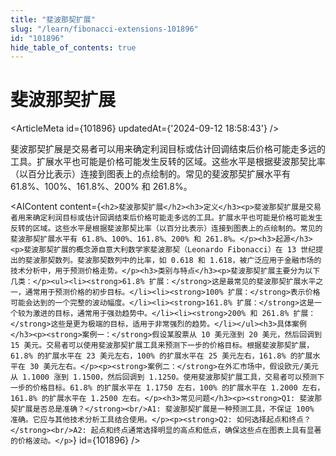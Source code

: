 ```yaml
---
title: "斐波那契扩展"
slug: "/learn/fibonacci-extensions-101896"
id: "101896"
hide_table_of_contents: true
---
```



# 斐波那契扩展

<ArticleMeta id={101896} updatedAt={'2024-09-12 18:58:43'} />
<div className='border-solid border-b border-t-0 my-4 border-[var(--ifm-color-gray-300)]' />

斐波那契扩展是交易者可以用来确定利润目标或估计回调结束后价格可能走多远的工具。扩展水平也可能是价格可能发生反转的区域。这些水平是根据斐波那契比率（以百分比表示）连接到图表上的点绘制的。常见的斐波那契扩展水平有 61.8%、100%、161.8%、200% 和 261.8%。

<AIContent content={`<h2>斐波那契扩展</h2><h3>定义</h3><p>斐波那契扩展是交易者用来确定利润目标或估计回调结束后价格可能走多远的工具。扩展水平也可能是价格可能发生反转的区域。这些水平是根据斐波那契比率（以百分比表示）连接到图表上的点绘制的。常见的斐波那契扩展水平有 61.8%、100%、161.8%、200% 和 261.8%。</p><h3>起源</h3><p>斐波那契扩展的概念源自意大利数学家斐波那契（Leonardo Fibonacci）在 13 世纪提出的斐波那契数列。斐波那契数列中的比率，如 0.618 和 1.618，被广泛应用于金融市场的技术分析中，用于预测价格走势。</p><h3>类别与特点</h3><p>斐波那契扩展主要分为以下几类：</p><ul><li><strong>61.8% 扩展：</strong>这是最常见的斐波那契扩展水平之一，通常用于预测价格的初步目标。</li><li><strong>100% 扩展：</strong>表示价格可能会达到的一个完整的波动幅度。</li><li><strong>161.8% 扩展：</strong>这是一个较为激进的目标，通常用于强劲趋势中。</li><li><strong>200% 和 261.8% 扩展：</strong>这些是更为极端的目标，适用于非常强烈的趋势。</li></ul><h3>具体案例</h3><p><strong>案例一：</strong>假设某股票从 10 美元涨到 20 美元，然后回调到 15 美元。交易者可以使用斐波那契扩展工具来预测下一步的价格目标。根据斐波那契扩展，61.8% 的扩展水平在 23 美元左右，100% 的扩展水平在 25 美元左右，161.8% 的扩展水平在 30 美元左右。</p><p><strong>案例二：</strong>在外汇市场中，假设欧元/美元从 1.1000 涨到 1.1500，然后回调到 1.1250。使用斐波那契扩展工具，交易者可以预测下一步的价格目标。61.8% 的扩展水平在 1.1750 左右，100% 的扩展水平在 1.2000 左右，161.8% 的扩展水平在 1.2500 左右。</p><h3>常见问题</h3><p><strong>Q1: 斐波那契扩展是否总是准确？</strong><br/>A1: 斐波那契扩展是一种预测工具，不保证 100% 准确。它应与其他技术分析工具结合使用。</p><p><strong>Q2: 如何选择起点和终点？</strong><br/>A2: 起点和终点通常选择明显的高点和低点，确保这些点在图表上具有显著的价格波动。</p>`} id={101896} />
